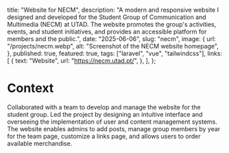 
  title: "Website for NECM",
  description:
    "A modern and responsive website I designed and developed for the Student Group of Communication and Multimedia (NECM) at UTAD. The website promotes the group's activities, events, and student initiatives, and provides an accessible platform for members and the public.",
  date: "2025-06-06",
  slug: "necm",
  image: {
    url: "/projects/necm.webp",
    alt: "Screenshot of the NECM website homepage",
  },
  published: true,
  featured: true,
  tags: ["laravel", "vue", "tailwindcss"],
  links: [
    {
      text: "Website",
      url: "https://necm.utad.pt/",
    },
  ],
};

<ProjectData data={metadata}/>

# Context

Collaborated with a team to develop and manage the website for the student group. Led the project by designing an intuitive interface and overseeing the implementation of user and content management systems. The website enables admins to add posts, manage group members by year for the team page, customize a links page, and allows users to order available merchandise.
